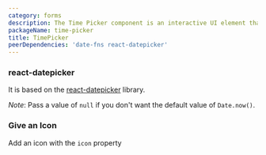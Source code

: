 ```yaml
---
category: forms
description: The Time Picker component is an interactive UI element that allows users to select a specific time from a predefined format. It typically includes options for hours, minutes, and sometimes seconds, often presented in a dropdown or clock interface. This component is essential for applications requiring precise time input, such as scheduling events, setting alarms, or booking appointments, providing a user-friendly and accurate way to select times.
packageName: time-picker
title: TimePicker
peerDependencies: 'date-fns react-datepicker'
---
```


### react-datepicker

It is based on the [react-datepicker](https://github.com/Hacker0x01/react-datepicker) library.

_Note_: Pass a value of `null` if you don't want the default value of `Date.now()`.

<div data-playground="react-date-picker.tsx" data-component="TimePicker"></div>

### Give an Icon

Add an icon with the `icon` property

<div data-playground="icon.tsx" data-component="TimePicker"></div>

